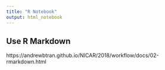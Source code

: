 ```yaml
---
title: "R Notebook"
output: html_notebook
---
```


## Use R Markdown
https://andrewbtran.github.io/NICAR/2018/workflow/docs/02-rmarkdown.html
